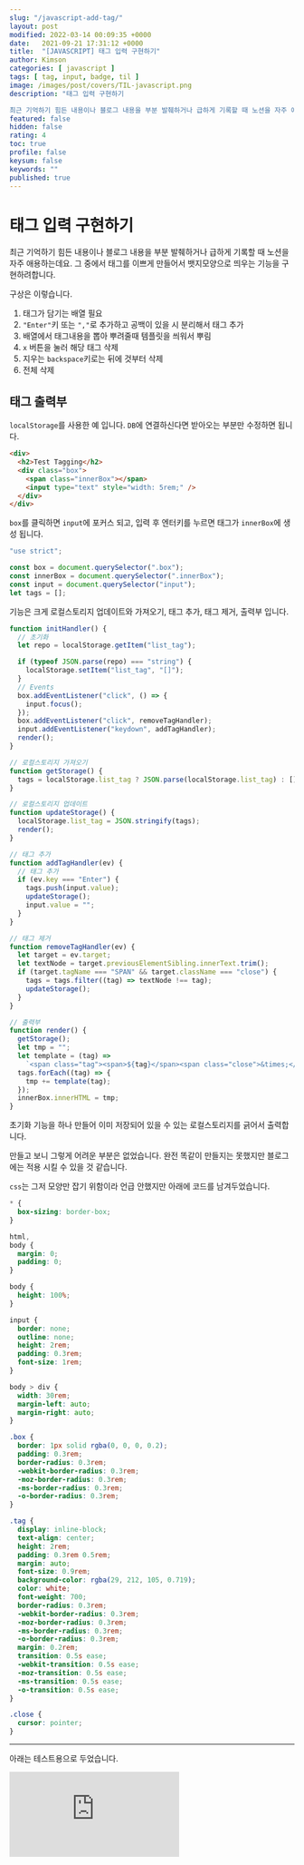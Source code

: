 ```yaml
---
slug: "/javascript-add-tag/"
layout: post
modified: 2022-03-14 00:09:35 +0000
date:   2021-09-21 17:31:12 +0000
title:  "[JAVASCRIPT] 태그 입력 구현하기"
author: Kimson
categories: [ javascript ]
tags: [ tag, input, badge, til ]
image: /images/post/covers/TIL-javascript.png
description: "태그 입력 구현하기

최근 기억하기 힘든 내용이나 블로그 내용을 부분 발췌하거나 급하게 기록할 때 노션을 자주 애용하는데요. 그 중에서 태그를 이쁘게 만들어서 뱃지모양으로 띄우는 기능을 구현하려합니다."
featured: false
hidden: false
rating: 4
toc: true
profile: false
keysum: false
keywords: ""
published: true
---
```


# 태그 입력 구현하기

최근 기억하기 힘든 내용이나 블로그 내용을 부분 발췌하거나 급하게 기록할 때 노션을 자주 애용하는데요. 그 중에서 태그를 이쁘게 만들어서 뱃지모양으로 띄우는 기능을 구현하려합니다.

구상은 이렇습니다.

1. 태그가 담기는 배열 필요
2. `"Enter"`키 또는 `","`로 추가하고 공백이 있을 시 분리해서 태그 추가
3. 배열에서 태그내용을 뽑아 뿌려줄때 템플릿을 씌워서 뿌림
4. `x` 버튼을 눌러 해당 태그 삭제
5. 지우는 `backspace`키로는 뒤에 것부터 삭제
6. 전체 삭제

## 태그 출력부

`localStorage`를 사용한 예 입니다. `DB`에 연결하신다면 받아오는 부분만 수정하면 됩니다.

```html
<div>
  <h2>Test Tagging</h2>
  <div class="box">
    <span class="innerBox"></span>
    <input type="text" style="width: 5rem;" />
  </div>
</div>
```

`box`를 클릭하면 `input`에 포커스 되고, 입력 후 엔터키를 누르면 태그가 `innerBox`에 생성 됩니다.

```javascript
"use strict";

const box = document.querySelector(".box");
const innerBox = document.querySelector(".innerBox");
const input = document.querySelector("input");
let tags = [];
```

기능은 크게 로컬스토리지 업데이트와 가져오기, 태그 추가, 태그 제거, 출력부 입니다.

```javascript
function initHandler() {
  // 초기화
  let repo = localStorage.getItem("list_tag");

  if (typeof JSON.parse(repo) === "string") {
    localStorage.setItem("list_tag", "[]");
  }
  // Events
  box.addEventListener("click", () => {
    input.focus();
  });
  box.addEventListener("click", removeTagHandler);
  input.addEventListener("keydown", addTagHandler);
  render();
}

// 로컬스토리지 가져오기
function getStorage() {
  tags = localStorage.list_tag ? JSON.parse(localStorage.list_tag) : [];
}

// 로컬스토리지 업데이트
function updateStorage() {
  localStorage.list_tag = JSON.stringify(tags);
  render();
}

// 태그 추가
function addTagHandler(ev) {
  // 태그 추가
  if (ev.key === "Enter") {
    tags.push(input.value);
    updateStorage();
    input.value = "";
  }
}

// 태그 제거
function removeTagHandler(ev) {
  let target = ev.target;
  let textNode = target.previousElementSibling.innerText.trim();
  if (target.tagName === "SPAN" && target.className === "close") {
    tags = tags.filter((tag) => textNode !== tag);
    updateStorage();
  }
}

// 출력부
function render() {
  getStorage();
  let tmp = "";
  let template = (tag) =>
    `<span class="tag"><span>${tag}</span><span class="close">&times;</span></span>`;
  tags.forEach((tag) => {
    tmp += template(tag);
  });
  innerBox.innerHTML = tmp;
}
```

초기화 기능을 하나 만들어 이미 저장되어 있을 수 있는 로컬스토리지를 긁어서 출력합니다.

만들고 보니 그렇게 어려운 부분은 없었습니다. 완전 똑같이 만들지는 못했지만 블로그에는 적용 시킬 수 있을 것 같습니다.

`css`는 그저 모양만 잡기 위함이라 언급 안했지만 아래에 코드를 남겨두었습니다.

```css
* {
  box-sizing: border-box;
}

html,
body {
  margin: 0;
  padding: 0;
}

body {
  height: 100%;
}

input {
  border: none;
  outline: none;
  height: 2rem;
  padding: 0.3rem;
  font-size: 1rem;
}

body > div {
  width: 30rem;
  margin-left: auto;
  margin-right: auto;
}

.box {
  border: 1px solid rgba(0, 0, 0, 0.2);
  padding: 0.3rem;
  border-radius: 0.3rem;
  -webkit-border-radius: 0.3rem;
  -moz-border-radius: 0.3rem;
  -ms-border-radius: 0.3rem;
  -o-border-radius: 0.3rem;
}

.tag {
  display: inline-block;
  text-align: center;
  height: 2rem;
  padding: 0.3rem 0.5rem;
  margin: auto;
  font-size: 0.9rem;
  background-color: rgba(29, 212, 105, 0.719);
  color: white;
  font-weight: 700;
  border-radius: 0.3rem;
  -webkit-border-radius: 0.3rem;
  -moz-border-radius: 0.3rem;
  -ms-border-radius: 0.3rem;
  -o-border-radius: 0.3rem;
  margin: 0.2rem;
  transition: 0.5s ease;
  -webkit-transition: 0.5s ease;
  -moz-transition: 0.5s ease;
  -ms-transition: 0.5s ease;
  -o-transition: 0.5s ease;
}

.close {
  cursor: pointer;
}
```

---

아래는 테스트용으로 두었습니다.

<iframe
  height={300}
  style={{ width: "100%" }}
  scrolling='no'
  title='add_tag'
  src='https://codepen.io/kkn1125/embed/PoygQmR?default-tab=html%2Cresult'
  frameBorder='no'
  loading='lazy'
  allowtransparency='true'
  allowFullScreen={true}>
  See the Pen <a href='https://codepen.io/kkn1125/pen/PoygQmR'>add_tag</a> by
  kkn1125 (<a href='https://codepen.io/kkn1125'>@kkn1125</a>) on{" "}
  <a href='https://codepen.io'>CodePen</a>.
</iframe>
